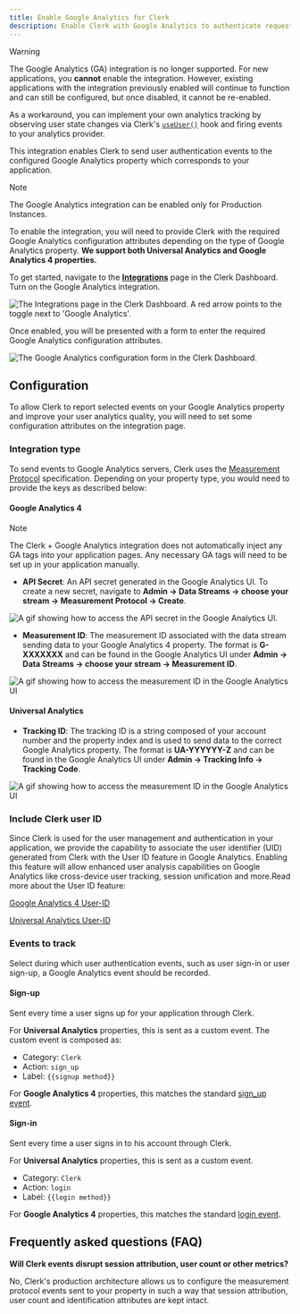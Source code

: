 ```yaml
---
title: Enable Google Analytics for Clerk
description: Enable Clerk with Google Analytics to authenticate requests to your application.
---
```


> [!WARNING]
> The Google Analytics (GA) integration is no longer supported. For new applications, you **cannot** enable the integration. However, existing applications with the integration previously enabled will continue to function and can still be configured, but once disabled, it cannot be re-enabled.
>
> As a workaround, you can implement your own analytics tracking by observing user state changes via Clerk's [`useUser()`](/docs/hooks/use-user) hook and firing events to your analytics provider.

This integration enables Clerk to send user authentication events to the configured Google Analytics property which corresponds to your application.

> [!NOTE]
> The Google Analytics integration can be enabled only for Production Instances.

To enable the integration, you will need to provide Clerk with the required Google Analytics configuration attributes depending on the type of Google Analytics property. **We support both Universal Analytics and Google Analytics 4 properties.**

To get started, navigate to the [**Integrations**](https://dashboard.clerk.com/last-active?path=integrations) page in the Clerk Dashboard. Turn on the Google Analytics integration.

![The Integrations page in the Clerk Dashboard. A red arrow points to the toggle next to 'Google Analytics'.](/docs/images/integrations/google/integrations.webp)

Once enabled, you will be presented with a form to enter the required Google Analytics configuration attributes.

![The Google Analytics configuration form in the Clerk Dashboard.](/docs/images/integrations/google/configuration-settings.webp)

## Configuration

To allow Clerk to report selected events on your Google Analytics property and improve your user analytics quality, you will need to set some configuration attributes on the integration page.

### Integration type

To send events to Google Analytics servers, Clerk uses the [Measurement Protocol](https://developers.google.com/analytics/devguides/collection/protocol) specification. Depending on your property type, you would need to provide the keys as described below:

#### Google Analytics 4

> [!NOTE]
> The Clerk + Google Analytics integration does not automatically inject any GA tags into your application pages. Any necessary GA tags will need to be set up in your application manually.

- **API Secret**: An API secret generated in the Google Analytics UI. To create a new secret, navigate to **Admin → Data Streams → choose your stream → Measurement Protocol → Create**.

![A gif showing how to access the API secret in the Google Analytics UI.](/docs/images/integrations/google/api-secret.gif)

- **Measurement ID**: The measurement ID associated with the data stream sending data to your Google Analytics 4 property. The format is **G-XXXXXXX** and can be found in the Google Analytics UI under **Admin → Data Streams → choose your stream → Measurement ID**.

![A gif showing how to access the measurement ID in the Google Analytics UI](/docs/images/integrations/google/measurement-id.gif)

#### Universal Analytics

- **Tracking ID**: The tracking ID is a string composed of your account number and the property index and is used to send data to the correct Google Analytics property. The format is **UA-YYYYYY-Z** and can be found in the Google Analytics UI under **Admin → Tracking Info → Tracking Code**.

![A gif showing how to access the measurement ID in the Google Analytics UI](/docs/images/integrations/google/tracking-id.webp)

### Include Clerk user ID

Since Clerk is used for the user management and authentication in your application, we provide the capability to associate the user identifier (UID) generated from Clerk with the User ID feature in Google Analytics. Enabling this feature will allow enhanced user analysis capabilities on Google Analytics like cross-device user tracking, session unification and more.Read more about the User ID feature:

[Google Analytics 4 User-ID](https://support.google.com/analytics/answer/9213390)

[Universal Analytics User-ID](https://support.google.com/analytics/answer/3123662?hl=en)

### Events to track

Select during which user authentication events, such as user sign-in or user sign-up, a Google Analytics event should be recorded.

#### Sign-up

Sent every time a user signs up for your application through Clerk.

For **Universal Analytics** properties, this is sent as a custom event. The custom event is composed as:

- Category: `Clerk`
- Action: `sign_up`
- Label: `{{signup method}}`

For **Google Analytics 4** properties, this matches the standard [sign\_up event](https://developers.google.com/analytics/devguides/collection/ga4/reference/events#sign_up).

#### Sign-in

Sent every time a user signs in to his account through Clerk.

For **Universal Analytics** properties, this is sent as a custom event.

- Category: `Clerk`
- Action: `login`
- Label: `{{login method}}`

For **Google Analytics 4** properties, this matches the standard [login event](https://developers.google.com/analytics/devguides/collection/ga4/reference/events#login).

## Frequently asked questions (FAQ)

**Will Clerk events disrupt session attribution, user count or other metrics?**

No, Clerk's production architecture allows us to configure the measurement protocol events sent to your property in such a way that session attribution, user count and identification attributes are kept intact.
